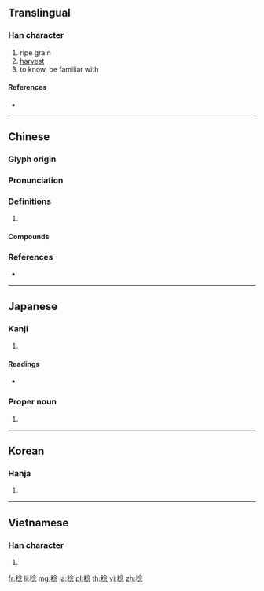{{character info/new}}
==Translingual==

===Han character===
{{Han char|rn=115|rad=禾|as=08|sn=13|four=28932|canj=HDOIP}}

# ripe grain
# [[harvest]]
# to know, be familiar with

====References====
* {{Han ref|kx=0854.340|dkj=25107|dj=1280.010|hdz=42614.070|uh=7A14|ud=31252|bh=B85A|bd=47194}}

----

==Chinese==
{{zh-forms}}

===Glyph origin===
{{Han etym}}

===Pronunciation===
{{zh-pron
|m=rěn
|c=nam5,jam5,nim1
|mc=y
|oc=y
|cat=
}}

===Definitions===
{{zh-hanzi}}

# {{rfdef|zh}}

====Compounds====
{{zh-der|一稔|五穀豐稔|大稔|小稔|惡稔禍盈|惡稔罪盈|惡稔貫盈|時和歲稔|歲稔年豐|歲豐年稔|民和年稔|熟稔|禍盈惡稔|禍稔惡盈|禍稔蕭牆|稔亂|稔惡不悛|稔知|稔膩|稔色|豐年稔歲|豐稔}}

===References===
* {{R:yue:Hanzi}}

----

==Japanese==

===Kanji===
{{ja-kanji|grade=|rs=禾08}}

# {{defn|lang=ja|sort=禾08}}

====Readings====
* {{ja-readings|goon=[[にん]] (nin)|kanon=[[じん]] (jin)|kanyoon=[[ねん]] (nen)|kun=[[みのる]] (minoru), [[とし]] (toshi), [[みのり]] (minori)|nanori=}}

===Proper noun===
{{ja-pos|proper|みのる}}

# {{given name|male|lang=ja|sort=みのる}}

----

==Korean==

===Hanja===
{{ko-hanja|hangeul=[[임]], [[염]]|eumhun=|rv=im, yeom|mr=im, yŏm|y=im, yem}}

# {{defn|lang=ko|sort=禾08}}

----

==Vietnamese==

===Han character===
{{vi-hantu|[[nhẫm]], [[nậm]], [[nẫm]]|rs=禾08}}

# {{defn|lang=vi|sort=禾08}}

[[fr:稔]]
[[li:稔]]
[[mg:稔]]
[[ja:稔]]
[[pl:稔]]
[[th:稔]]
[[vi:稔]]
[[zh:稔]]